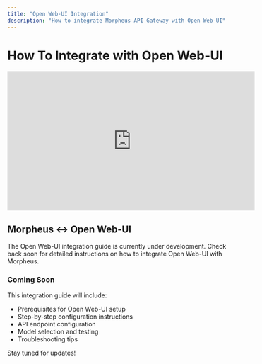 ```yaml
---
title: "Open Web-UI Integration"
description: "How to integrate Morpheus API Gateway with Open Web-UI"
---
```


# How To Integrate with Open Web-UI

<iframe
  width="560"
  height="315"
  src="https://www.youtube.com/embed/3cKlKahMHqc"
  title="Open Web-UI Integration Tutorial"
  frameBorder="0"
  allow="accelerometer; autoplay; clipboard-write; encrypted-media; gyroscope; picture-in-picture"
  allowFullScreen
  style={{ width: '100%', borderRadius: '0.5rem' }}
></iframe>

<br />

## Morpheus ↔ Open Web-UI

<Note>
The Open Web-UI integration guide is currently under development. Check back soon for detailed instructions on how to integrate Open Web-UI with Morpheus.
</Note>

### Coming Soon

This integration guide will include:

- Prerequisites for Open Web-UI setup
- Step-by-step configuration instructions
- API endpoint configuration
- Model selection and testing
- Troubleshooting tips

Stay tuned for updates!

